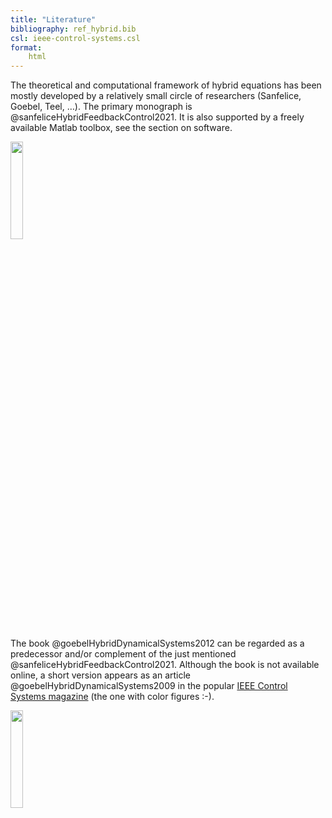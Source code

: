 ```yaml
---
title: "Literature"
bibliography: ref_hybrid.bib
csl: ieee-control-systems.csl
format:
    html     
---
```


The theoretical and computational framework of hybrid equations has been mostly developed by a relatively small circle of researchers (Sanfelice, Goebel, Teel, ...). The primary monograph is @sanfeliceHybridFeedbackControl2021. It is also supported by a freely available Matlab toolbox, see the section on software.

![](intro_figures/sanfelice_hybrid_FRONT_PAGE.jpg){ width=20% }

The book @goebelHybridDynamicalSystems2012 can be regarded as a predecessor and/or complement of the just mentioned @sanfeliceHybridFeedbackControl2021. Although the book is not available online, a short version appears as an article @goebelHybridDynamicalSystems2009 in the popular [IEEE Control Systems magazine](https://ieeexplore.ieee.org/xpl/RecentIssue.jsp?punumber=37) (the one with color figures :-).

![](intro_figures/goebel_hybrid_FRONT_PAGE.jpg){ width=20% }